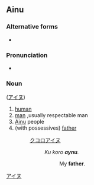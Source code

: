 {{also|Aynu}}
==Ainu==

===Alternative forms===
* {{l|ain|ainu}}

===Pronunciation===
* {{IPA|/ʔajnu/|lang=ain}}

===Noun===
{{head|ain|noun}} ([[アイヌ]])

# [[human]]
# [[man]] ,usually respectable man
# [[Ainu]] people
# (with possessives) [[father]]
#: [[クコロ]][[アイヌ]]
#:: ''Ku koro '''aynu'''.''
#::: My '''father'''.

[[Category:Ainu nouns|アイヌ]]